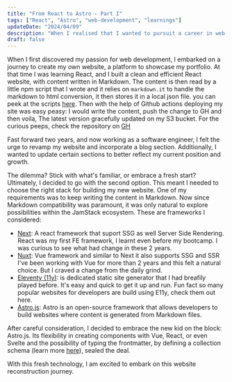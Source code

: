 ```yaml
---
title: "From React to Astro - Part I"
tags: ["React", "Astro", "web-development", "learnings"]
updateDate: "2024/04/09"
description: "When I realised that I wanted to pursuit a career in web development, I create my website to showcase my work. This was built using react with the content written in Markdown. If you are curious check it out."
draft: false
---
```


When I first discovered my passion for web development, I embarked on a journey to create my own website, a platform to showcase my portfolio. At that time I was learning React, and I built a clean and efficient React website, with content written in Markdown. The content is then read by a little npm script that I wrote and it relies on `markdown.it` to handle the markdown to html conversion, it then stores it in a local json file. you can peek at the scripts [here](https://github.com/vanessacor/my-site/tree/master/build). Then with the help of Github actions deploying my site was easy peasy: I would write the content, push the change to GH and then voila, The latest version gracefully updated on my S3 bucket. For the curious peeps, check the repository on [GH](https://github.com/vanessacor/my-site)

Fast forward two years, and now working as a software engineer, I felt the urge to revamp my website and incorporate a blog section. Additionally, I wanted to update certain sections to better reflect my current position and growth.

The dilemma? Stick with what's familiar, or embrace a fresh start? Ultimately, I decided to go with the second option. This meant I needed to choose the right stack for building my new website. One of my requirements was to keep writing the content in Markdown. Now since Markdown compatibility was paramount, it was only natural to explore possibilities within the JamStack ecosystem. These are frameworks I considered:

- [Next](https://nextjs.org/): A react framework that suport SSG as well Server Side Rendering. React was my first FE framework, I learnt even before my bootcamp. I was curious to see what had change in these 2 years.
- [Nuxt](https://nuxt.com/): Vue framework and similar to Next it also supports SSG and SSR I've been working with Vue for more than 2 years and this felt a natural choice. But I craved a change from the daily grind.
- [Eleventy (11y)](https://www.11ty.dev/): is dedicated static site generator that I had breafily played before. It's easy and quick to get it up and run. Fun fact so many popular websites for developers are build using E11y, check them out here.
- [Astro.js](https://astro.build/): Astro is an open-source framework that allows developers to build websites where content is generated from Markdown files.

After careful consideration, I decided to embrace the new kid on the block: Astro.js. Its flexibility in creating components with Vue, React, or even Svelte and the possibility of typing the frontmatter, by defining a collection schema (learn more [here](https://docs.astro.build/en/guides/content-collections/#defining-a-collection-schema)), sealed the deal.

With this fresh technology, I am excited to embark on this website reconstruction journey.
